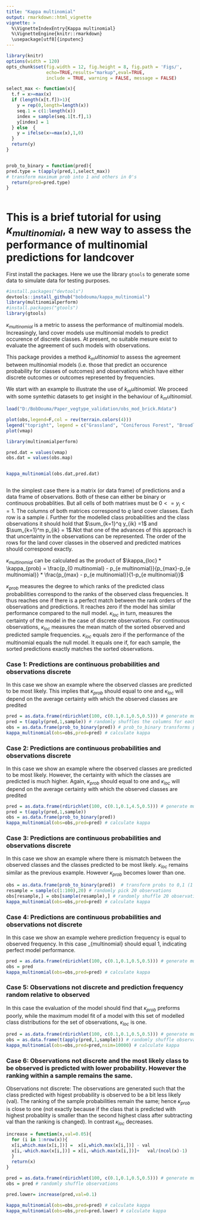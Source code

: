 ```yaml
---
title: "Kappa multinomial"
output: rmarkdown::html_vignette
vignette: >
  %\VignetteIndexEntry{Kappa multinomial}
  %\VignetteEngine{knitr::rmarkdown}
  \usepackage[utf8]{inputenc}
---
```

```r
library(knitr)
options(width = 120)
opts_chunk$set(fig.width = 12, fig.height = 8, fig.path = 'Figs/',
               echo=TRUE,results="markup",eval=TRUE,
               include = TRUE, warning = FALSE, message = FALSE)

select_max <- function(x){
  t.f = x>=max(x)
  if (length(x[t.f])>1){
    y = rep(0,length=length(x))
    seq.1 = c(1:length(x))
    index = sample(seq.1[t.f],1)
    y[index] = 1
  } else  {
    y = ifelse(x>=max(x),1,0)  
  }
  return(y)
}


prob_to_binary = function(pred){
pred.type = t(apply(pred,1,select_max)) 
# transform maximum prob into 1 and others in 0's
  return(pred=pred.type)
}  
  
```


# This is a brief tutorial for using $\kappa_{multinomial}$, a new way to assess the performance of multinomial predictions for landcover

First install the packages.  Here we use the library `gtools` to generate some data to simulate data for testing purposes.

```R
#install.packages("devtools")
devtools::install_github("bobdouma/kappa_multinomial")
library(multinomialperform)
#install.packages("gtools")
library(gtools)
```

$\kappa_{multinomial}$ is a metric to assess the performance of multinomial models. Increasingly, land cover models use multinomial models to predict occurence of discrete classes. At present, no suitable mesure exist to evaluate the agreement of such models with observations.

This package provides a method $k_multinomial$ to assess the agreement between multinomial models (i.e. those that predict an occurence probability for classes of outcomes) and observations which have either discrete outcomes or outcomes represented by frequencies.

We start with an example to illustrate the use of $k_multinomial$. We proceed with some syntethic datasets to get insight in the behaviour of $k_multinomial$.

```r

load("D:/BobDouma/Paper_vegtype_validation/obs_mod_brick.Rdata")

plot(obs,legend=F,col = rev(terrain.colors(4)))
legend("topright", legend = c("Grassland", "Coniferous Forest", "Broadleaf Forest", "Shrubland"), fill = rev(terrain.colors(4)))
plot(vmap)

library(multinomialperform)

pred.dat = values(vmap)
obs.dat = values(obs.map)


kappa_multinomial(obs.dat,pred.dat)



```


In the simplest case there is a matrix (or data frame) of predictions and a data frame of observations.  Both of these can either be binary or continuous probablities.  But all cells of both matrixes must be $0<=y_{i}<=1$.  The columns of both matrices correspond to $q$ land cover classes.  Each row is a sample $i$. Further for the modelled class probabilities and the class observations it should hold that $\sum_{k=1}^q y_{ik} =1$ and  $\sum_{k=1}^m p_{ik} = 1$.Not that one of the advances of this approach is that uncertainty in the observations can be represented.  The order of the rows for the land cover classes in the observed and predicted matrices should correspond exactly.    

$\kappa_{multinomial}$ can be calculated as the product of $\kappa_{loc} * \kappa_{prob} = \frac{p_{0 multinomial} - p_{e multinomial}}{p_{max}-p_{e multinomial}} * \frac{p_{max} - p_{e multinomial}}{1-p_{e multinomial}}$ 

$\kappa_{prob}$ measures the degree to which ranks of the predicted class probabilities correspond to the ranks of the observed class frequencies. It thus reaches one if there is a perfect match between the rank orders of the observations and predictions. It reaches zero if the model has similar performance compared to the null model. $\kappa_{loc}$ in turn, measures the certainty of the model in the case of discrete observations.  For continuous observations, $\kappa_{loc}$ measures the mean match of the sorted observed and predicted sample frequencies. $\kappa_{loc}$ equals zero if the performance of the multinomial equals the null model. It equals one if, for each sample, the sorted predictions exactly matches the sorted observations. 

### Case 1: Predictions are continuous probabilities and observations discrete

In this case we show an example where the observed classes are predicted to be most likely. This implies that $\kappa_{prob}$ should equal to one and $\kappa_{loc}$ will depend on the average certainty with which the observed classes are predited

```R
pred = as.data.frame(rdirichlet(100, c(0.1,0.1,0.5,0.5))) # generate multinomial probabilties with four classes
pred = t(apply(pred,1,sample)) # randomly shuffles the columns for each sample; otherwise only one class is most likely
obs = as.data.frame(prob_to_binary(pred)) # prob_to_binary transforms probabilities to discrete outcomes, 1 for the most probable class, 0's for the remaining classes 
kappa_multinomial(obs=obs,pred=pred) # calculate kappa
```


### Case 2: Predictions are continuous probabilities and observations discrete

In this case we show an example where the observed classes are predicted to be most likely. However, the certainty with which the classes are predicted is much higher. Again, $\kappa_{prob}$ should equal to one and $\kappa_{loc}$ will depend on the average certainty with which the observed classes are predited


```R
pred = as.data.frame(rdirichlet(100, c(0.1,0.1,4.5,0.5))) # generate multinomial probabilties with four classes
pred = t(apply(pred,1,sample))
obs = as.data.frame(prob_to_binary(pred))
kappa_multinomial(obs=obs,pred=pred) # calculate kappa
```


### Case 3: Predictions are continuous probabilities and observations discrete

In this case we show an example where there is mismatch between the observed classes and the classes predicted to be most likely. $\kappa_{loc}$ remains similar as the previous example. However $\kappa_{prob}$ becomes lower than one. 


```R
obs = as.data.frame(prob_to_binary(pred))  # transform probs to 0,1 (1 being the most likely)
resample = sample(c(1:100),20) # randomly pick 20 observations
obs[resample,] = obs[sample(resample),] # randomly shuffle 20 observations
kappa_multinomial(obs=obs,pred=pred) # calculate kappa
```


### Case 4: Predictions are continuous probabilities and observations not discrete

In this case we show an example wehere prediction frequency is equal to observed frequency. In this case \kappa_{multinomial} should equal 1, indicating perfect model performance.   

```R
pred = as.data.frame(rdirichlet(100, c(0.1,0.1,0.5,0.5))) # generate multinomial probabilties with four classes
obs = pred
kappa_multinomial(obs=obs,pred=pred) # calculate kappa
```

### Case 5: Observations not discrete and prediction frequency random relative to observed

In this case the evaluation of the model should find that $\kappa_{prob}$ preforms poorly, while the maximum model fit of a model with this set of modelled class distributions for the set of observations, $\kappa_{loc}$ is one.  

```R
pred = as.data.frame(rdirichlet(100, c(0.1,0.1,0.5,0.5))) # generate multinomial probabilties with four classes
obs = as.data.frame(t(apply(pred,1,sample))) # randomly shuffle observations
kappa_multinomial(obs=obs,pred=pred,nsim=10000) # calculate kappa
```

### Case 6: Observations not discrete and the most likely class to be observed is predicted with lower probability. However the ranking within a sample remains the same. 

Observations not discrete: The observations are generated such that the class predicted with higest probability is observed to be a bit less likely (val). The ranking of the sample probabilities remain the same; hence $\kappa_{prob}$ is close to one (not exactly because if the class that is predicted with highest probablity is smaller than the second highest class after subtracting val than the ranking is changed). In contrast $\kappa_{loc}$ decreases.


```R
increase = function(x,val=0.05){
  for (i in 1:nrow(x)){
  x[i,which.max(x[i,])] =  x[i,which.max(x[i,])] - val
  x[i,-which.max(x[i,])] = x[i,-which.max(x[i,])]+   val/(ncol(x)-1)
  }
  return(x)
}

pred = as.data.frame(rdirichlet(100, c(0.1,0.1,0.5,0.5))) # generate multinomial probabilties with four classes
obs = pred # randomly shuffle observations

pred.lower= increase(pred,val=0.1)

kappa_multinomial(obs=obs,pred=pred) # calculate kappa
kappa_multinomial(obs=obs,pred=pred.lower) # calculate kappa
```



